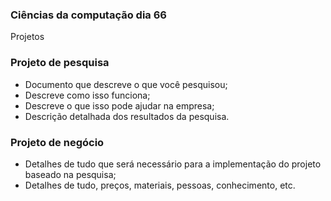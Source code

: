 




### Ciências da computação dia 66

Projetos

### Projeto de pesquisa

-   Documento que descreve o que você pesquisou;
-   Descreve como isso funciona;
-   Descreve o que isso pode ajudar na empresa;
-   Descrição detalhada dos resultados da pesquisa.

### Projeto de negócio

-   Detalhes de tudo que será necessário para a implementação do projeto
    baseado na pesquisa;
-   Detalhes de tudo, preços, materiais, pessoas, conhecimento, etc.


